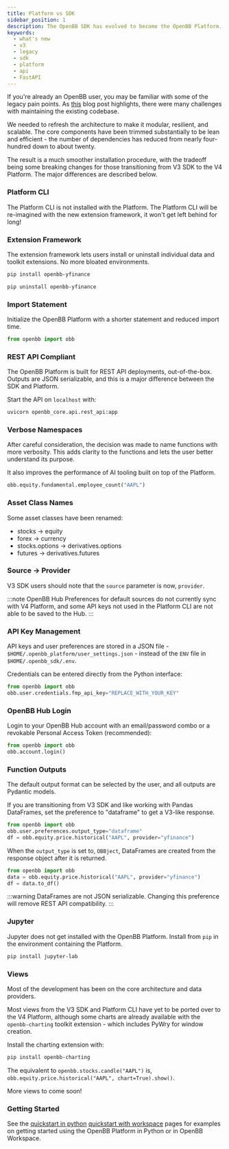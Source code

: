 ```yaml
---
title: Platform vs SDK
sidebar_position: 1
description: The OpenBB SDK has evolved to become the OpenBB Platform. This page describes some of the key differences between the legacy version and the new architecture.
keywords:
  - what's new
  - v3
  - legacy
  - sdk
  - platform
  - api
  - FastAPI
---
```



<HeadTitle title="What's the Difference Between OpenBB Platform and SDK? - FAQs | OpenBB Platform Docs" />

If you're already an OpenBB user, you may be familiar with some of the legacy pain points. As [this](https://openbb.co/blog/celebrating-the-openbb-platform-v4-beta) blog post highlights, there were many challenges with maintaining the existing codebase.

We needed to refresh the architecture to make it modular, resilient, and scalable. The core components have been trimmed substantially to be lean and efficient - the number of dependencies has reduced from nearly four-hundred down to about twenty.

The result is a much smoother installation procedure, with the tradeoff being some breaking changes for those transitioning from V3 SDK to the V4 Platform. The major differences are described below.

### Platform CLI

The Platform CLI is not installed with the Platform. The Platform CLI will be re-imagined with the new extension framework, it won't get left behind for long!

### Extension Framework

The extension framework lets users install or uninstall individual data and toolkit extensions. No more bloated environments.

```bash
pip install openbb-yfinance

pip uninstall openbb-yfinance
```

### Import Statement

Initialize the OpenBB Platform with a shorter statement and reduced import time.

```python
from openbb import obb
```

### REST API Compliant

The OpenBB Platform is built for REST API deployments, out-of-the-box. Outputs are JSON serializable, and this is a major difference between the SDK and Platform.

Start the API on `localhost` with:

```bash
uvicorn openbb_core.api.rest_api:app
```

### Verbose Namespaces

After careful consideration, the decision was made to name functions with more verbosity. This adds clarity to the functions and lets the user better understand its purpose.

It also improves the performance of AI tooling built on top of the Platform.

```python
obb.equity.fundamental.employee_count("AAPL")
```

### Asset Class Names

Some asset classes have been renamed:

- stocks -> equity
- forex -> currency
- stocks.options -> derivatives.options
- futures -> derivatives.futures

### Source -> Provider

V3 SDK users should note that the `source` parameter is now, `provider`.

:::note
OpenBB Hub Preferences for default sources do not currently sync with V4 Platform, and some API keys not used in the Platform CLI are not able to be saved to the Hub.
:::

### API Key Management

API keys and user preferences are stored in a JSON file - `$HOME/.openbb_platform/user_settings.json` - instead of the `ENV` file in `$HOME/.openbb_sdk/.env`.

Credentials can be entered directly from the Python interface:

```python
from openbb import obb
obb.user.credentials.fmp_api_key="REPLACE_WITH_YOUR_KEY"
```

### OpenBB Hub Login

Login to your OpenBB Hub account with an email/password combo or a revokable Personal Access Token (recommended):

```python
from openbb import obb
obb.account.login()
```

### Function Outputs

The default output format can be selected by the user, and all outputs are Pydantic models.

If you are transitioning from V3 SDK and like working with Pandas DataFrames, set the preference to "dataframe" to get a V3-like response.

```python
from openbb import obb
obb.user.preferences.output_type="dataframe"
df = obb.equity.price.historical("AAPL", provider="yfinance")
```

When the `output_type` is set to, `OBBject`, DataFrames are created from the response object after it is returned.

```python
from openbb import obb
data = obb.equity.price.historical("AAPL", provider="yfinance")
df = data.to_df()
```

:::warning
DataFrames are not JSON serializable. Changing this preference will remove REST API compatibility.
:::

### Jupyter

Jupyter does not get installed with the OpenBB Platform. Install from `pip` in the environment containing the Platform.

```bash
pip install jupyter-lab
```

### Views

Most of the development has been on the core architecture and data providers.

Most views from the V3 SDK and Platform CLI have yet to be ported over to the V4 Platform, although some charts are already available with the `openbb-charting` toolkit extension - which includes PyWry for window creation.

Install the charting extension with:

```bash
pip install openbb-charting
```

The equivalent to `openbb.stocks.candle("AAPL")` is, `obb.equity.price.historical("AAPL", chart=True).show()`.

More views to come soon!

### Getting Started

See the [quickstart in python](/platform/usage/quickstart_python) [quickstart with workspace](/platform/usage/quickstart_python) pages for examples on getting started using the OpenBB Platform in Python or in OpenBB Workspace.

